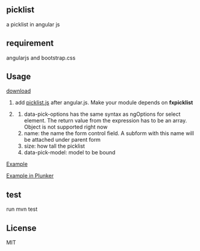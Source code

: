 ==picklist==

a picklist in angular js

==requirement==
angularjs and bootstrap.css

==Usage==
[[src/main/webapp/picklist.js|download]]
# add [[src/main/webapp/picklist.js|picklist.js]] after angular.js. Make your module depends on '''fxpicklist'''
# <picklist  name="pktest" size="20"  data-picklist="" data-pick-model="tselected" data-pick-options="v.name for v in toptions"/>
## data-pick-options has the same syntax as ngOptions for select element.  The return value from the expression has to be an array. Object is not supported right now
## name: the name the form control field. A subform with this name will be attached under parent form
##size: how tall the picklist
##data-pick-model: model to be bound

[[src/main/webapp/index.html|Example]]

[http://plnkr.co/edit/bVrDyIKoSZKuC18BIbQb?p=preview Example in Plunker]
==test==
run mvn test

==License==
MIT
